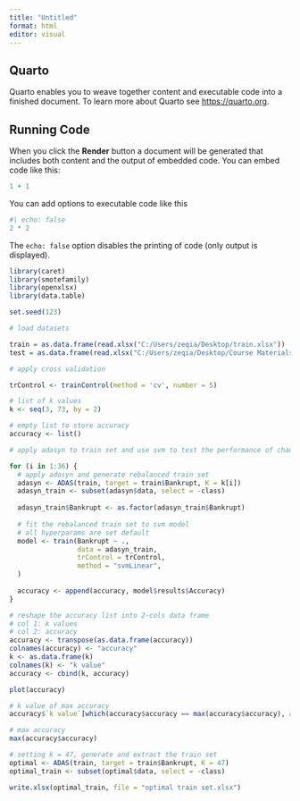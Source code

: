 ---
title: "Untitled"
format: html
editor: visual
---

## Quarto

Quarto enables you to weave together content and executable code into a finished document. To learn more about Quarto see <https://quarto.org>.

## Running Code

When you click the **Render** button a document will be generated that includes both content and the output of embedded code. You can embed code like this:

```{r}
1 + 1
```

You can add options to executable code like this

```{r}
#| echo: false
2 * 2
```

The `echo: false` option disables the printing of code (only output is displayed).

```{r}
library(caret)
library(smotefamily)
library(openxlsx)
library(data.table)
```

```{r}
set.seed(123)
```

```{r}
# load datasets

train = as.data.frame(read.xlsx("C:/Users/zeqia/Desktop/train.xlsx"))
test = as.data.frame(read.xlsx("C:/Users/zeqia/Desktop/Course Materials/Big Data/Group Assignment/selected_test.xlsx"))
```

```{r}
# apply cross validation

trControl <- trainControl(method = 'cv', number = 5)
```

```{r}
# list of k values
k <- seq(3, 73, by = 2)

# empty list to store accuracy
accuracy <- list()
```

```{r}
# apply adasyn to train set and use svm to test the performance of changing k value

for (i in 1:36) {
  # apply adasyn and generate rebalanced train set
  adasyn <- ADAS(train, target = train$Bankrupt, K = k[i])
  adasyn_train <- subset(adasyn$data, select = -class)
  
  adasyn_train$Bankrupt <- as.factor(adasyn_train$Bankrupt)
  
  # fit the rebalanced train set to svm model 
  # all hyperparams are set default
  model <- train(Bankrupt ~ .,
                 data = adasyn_train,
                 trControl = trControl,
                 method = "svmLinear",
  )
  
  accuracy <- append(accuracy, model$results$Accuracy)
}
```

```{r}
# reshape the accuracy list into 2-cols data frame
# col 1: k values
# col 2: accuracy
accuracy <- transpose(as.data.frame(accuracy))
colnames(accuracy) <- "accuracy"
k <- as.data.frame(k)
colnames(k) <- "k value"
accuracy <- cbind(k, accuracy)
```

```{r}
plot(accuracy)
```

```{r}
# k value of max accuracy
accuracy$`k value`[which(accuracy$accuracy == max(accuracy$accuracy), arr.ind = T)]

# max accuracy
max(accuracy$accuracy)
```

```{r}
# setting k = 47, generate and extract the train set
optimal <- ADAS(train, target = train$Bankrupt, K = 47)
optimal_train <- subset(optimal$data, select = -class)

write.xlsx(optimal_train, file = "optimal train set.xlsx")
```
